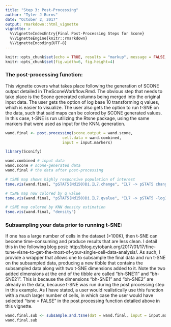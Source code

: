 ```yaml
---
title: "Step 3: Post-Processing"
author: "Tyler J Burns"
date: "October 2, 2017"
output: rmarkdown::html_vignette
vignette: >
  %\VignetteIndexEntry{Final Post-Processing Steps for Scone}
  %\VignetteEngine{knitr::rmarkdown}
  %\VignetteEncoding{UTF-8}
---
```


```r
knitr::opts_chunk$set(echo = TRUE, results = "markup", message = FALSE, warning = FALSE)
knitr::opts_chunk$set(fig.width=6, fig.height=4) 
```

### The post-processing function:  
This vignette covers what takes place following the generation of SCONE output detailed in TheSconeWorkflow.Rmd. The obvious step that needs to take place is the Scone generated columns being merged into the original input data. The user gets the option of log base 10 transforming q values, which is easier to visualize. The user also gets the option to run t-SNE on the data, such that said maps can be colored by SCONE generated values. In this case, t-SNE is run utilizing the Rtsne package, using the same markers that were used as input for the KNN. generation. 

```r
wand.final <- post.processing(scone.output = wand.scone,
                         cell.data = wand.combined,
                         input = input.markers)
```

```r
library(Sconify)

wand.combined # input data
wand.scone # scone-generated data
wand.final # the data after post-processing

# tSNE map shows highly responsive population of interest
tsne.vis(wand.final, "pSTAT5(Nd150)Di.IL7.change", "IL7 -> pSTAT5 change")

# tSNE map now colored by q value
tsne.vis(wand.final, "pSTAT5(Nd150)Di.IL7.qvalue", "IL7 -> pSTAT5 -log10(qvalue)")

# tSNE map colored by KNN density estimation
tsne.vis(wand.final, "density")

```

### Subsampling your data prior to running t-SNE:
If one has a large number of cells in the dataset (>100K), then t-SNE can become time-consuming and produce results that are less clean. I detail this in the following blog post: http://blog.cytobank.org/2017/01/17/fine-tune-visne-to-get-the-most-of-your-single-cell-data-analysis/.
As such, I provide a wrapper that allows one to subsample the final data and run t-SNE on the subsampled data, producing a new tibble that contains the subsampled data along with two t-SNE dimensions added to it. Note the two added dimensions at the end of the tibble are called "bh-SNE11" and "bh-SNE21". This is because the dimensions "bh-SNE1" and "bh-SNE2" are already in the data, because t-SNE was run during the post processing step in this example. As I have stated, a user would realistically use this function with a much larger number of cells, in which case the user would have selected "tsne = FALSE" in the post.processing function detailed above in this vignette.

```r
wand.final.sub <- subsample.and.tsne(dat = wand.final, input = input.markers, numcells = 500)
wand.final.sub
```






